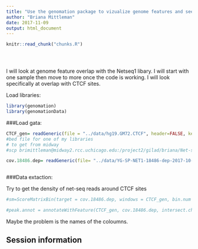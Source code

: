 ```yaml
---
title: "Use the genomation package to vizualize genome features and see overlap with Net-seq1"
author: "Briana Mittleman"
date: 2017-11-09
output: html_document
---
```


<!-- The file analysis/chunks.R contains chunks that define default settings
shared across the workflowr files. -->
```r
knitr::read_chunk("chunks.R")
```

<!-- Update knitr chunk options -->
```r
```

<!-- Insert the date the file was last updated -->
```r
```

<!-- Insert the code version (Git commit SHA1) if Git repository exists and R
 package git2r is installed -->
```r
```

I will look at genome feature overlap with the Netseq1 libary. I will start with one sample then move to more once the code is working. I will look specifically at overlap with CTCF sites. 


Load libraries:  
```r
library(genomation)
library(genomationData)
```


###Load gata: 

```r
CTCF_gen= readGeneric(file = "../data/hg19.GM72.CTCF", header=FALSE, keep.all.metadata = TRUE)
#bed file for one of my libraries  
# to get from midway
#scp brimittleman@midway2.rcc.uchicago.edu:/project2/gilad/briana/Net-seq/Net-seq1/data/cov/YG-SP-NET1-18486-dep-2017-10-13_S4_R1_001-sort.dedup.cov.bed .

cov.18486.dep= readGeneric(file= "../data/YG-SP-NET1-18486-dep-2017-10-13_S4_R1_001-sort.dedup.cov.bed", header = FALSE, keep.all.metadata = TRUE)



```


###Data extaction:  

Try to get the density of net-seq reads around CTCF sites  

```r
#sm=ScoreMatrixBin(target = cov.18486.dep, windows = CTCF_gen, bin.num = 10 )
```
```r
#peak.annot = annotateWithFeature(CTCF_gen, cov.18486.dep, intersect.chr = TRUE)
```
 Maybe the problem is the names of the coloumns.  

## Session information

<!-- Insert the session information into the document -->
```r
```
